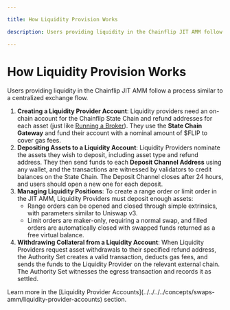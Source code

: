 ```yaml
---

title: How Liquidity Provision Works

description: Users providing liquidity in the Chainflip JIT AMM follow a process similar to a centralized exchange flow.

---
```



# How Liquidity Provision Works

Users providing liquidity in the Chainflip JIT AMM follow a process similar to a centralized exchange flow.

1. **Creating a Liquidity Provider Account**: Liquidity providers need an on-chain account for the Chainflip State Chain and refund addresses for each asset (just like [Running a Broker](../swapping-and-aggregation/running-a-broker/introduction)). They use the **State Chain Gateway** and fund their account with a nominal amount of $FLIP to cover gas fees.&#x20;
2. **Depositing Assets to a Liquidity Account**: Liquidity Providers nominate the assets they wish to deposit, including asset type and refund address. They then send funds to each **Deposit Channel Address** using any wallet, and the transactions are witnessed by validators to credit balances on the State Chain. The Deposit Channel closes after 24 hours, and users should open a new one for each deposit.
3. **Managing Liquidity Positions**: To create a range order or limit order in the JIT AMM, Liquidity Providers must deposit enough assets:
   - Range orders can be opened and closed through simple extrinsics, with parameters similar to Uniswap v3.&#x20;
   - Limit orders are maker-only, requiring a normal swap, and filled orders are automatically closed with swapped funds returned as a free virtual balance.
4. **Withdrawing Collateral from a Liquidity Account**: When Liquidity Providers request asset withdrawals to their specified refund address, the Authority Set creates a valid transaction, deducts gas fees, and sends the funds to the Liquidity Provider on the relevant external chain. The Authority Set witnesses the egress transaction and records it as settled.

<Callout type="info">
  Learn more in the [Liquidity Provider
  Accounts](../../../../concepts/swaps-amm/liquidity-provider-accounts) section.
</Callout>
